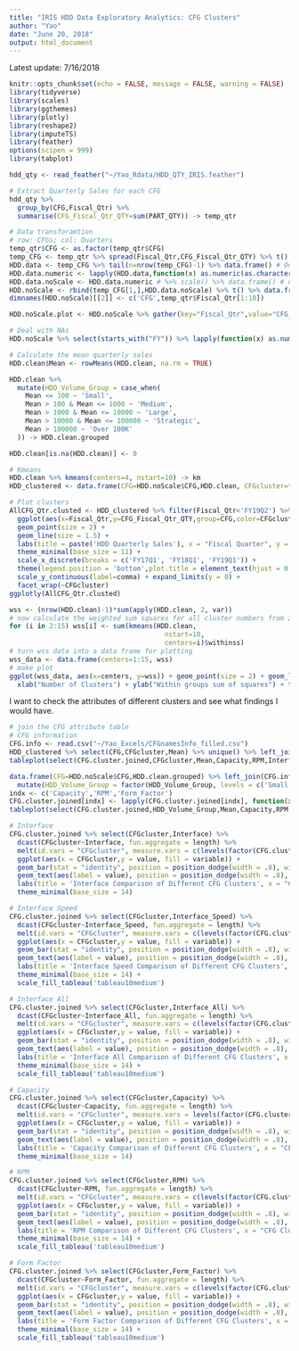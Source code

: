 ```yaml
---
title: "IRIS HDD Data Exploratory Analytics: CFG Clusters"
author: "Yao"
date: "June 20, 2018"
output: html_document
---
```


Latest update: 7/16/2018

```r
knitr::opts_chunk$set(echo = FALSE, message = FALSE, warning = FALSE)
library(tidyverse)
library(scales)
library(ggthemes)
library(plotly)
library(reshape2)
library(imputeTS)
library(feather)
options(scipen = 999)
library(tabplot)
```

```r
hdd_qty <- read_feather("~/Yao_Rdata/HDD_QTY_IRIS.feather")
```

```r
# Extract Quarterly Sales for each CFG
hdd_qty %>% 
  group_by(CFG,Fiscal_Qtr) %>%
  summarise(CFG_Fiscal_Qtr_QTY=sum(PART_QTY)) -> temp_qtr

# Data transforamtion
# row: CFGs; col: Quarters
temp_qtr$CFG <- as.factor(temp_qtr$CFG)
temp_CFG <- temp_qtr %>% spread(Fiscal_Qtr,CFG_Fiscal_Qtr_QTY) %>% t() # CFG names kept
HDD.data <- temp_CFG %>% tail(n=nrow(temp_CFG)-1) %>% data.frame() # Only HDD data, col:CFG, row:qtr
HDD.data.numeric <- lapply(HDD.data,function(x) as.numeric(as.character(x))) %>% data.frame()
HDD.data.noScale <- HDD.data.numeric # %>% scale() %>% data.frame() # noScale
HDD.noScale <- rbind(temp_CFG[1,],HDD.data.noScale) %>% t() %>% data.frame() 
dimnames(HDD.noScale)[[2]] <- c('CFG',temp_qtr$Fiscal_Qtr[1:10])

HDD.noScale.plot <- HDD.noScale %>% gather(key="Fiscal_Qtr",value="CFG_Fiscal_Qtr_QTY",FY17Q1:FY19Q2)
```

```r
# Deal with NAs
HDD.noScale %>% select(starts_with("FY")) %>% lapply(function(x) as.numeric(as.character(x))) %>% data.frame() -> HDD.clean

# Calculate the mean quarterly sales
HDD.clean$Mean <- rowMeans(HDD.clean, na.rm = TRUE)

HDD.clean %>% 
  mutate(HDD_Volume_Group = case_when(
    Mean <= 100 ~ 'Small',
    Mean > 100 & Mean <= 1000 ~ 'Medium',
    Mean > 1000 & Mean <= 10000 ~ 'Large',
    Mean > 10000 & Mean <= 100000 ~ 'Strategic',
    Mean > 100000 ~ 'Over 100K'
  )) -> HDD.clean.grouped

HDD.clean[is.na(HDD.clean)] <- 0

# Kmeans
HDD.clean %>% kmeans(centers=4, nstart=10) -> km
HDD_clustered <- data.frame(CFG=HDD.noScale$CFG,HDD.clean, CFGcluster=factor(km$cluster)) %>% gather(key="Fiscal_Qtr",value="CFG_Fiscal_Qtr_QTY",FY17Q1:FY19Q2)

# Plot clusters
AllCFG_Qtr.clusted <- HDD_clustered %>% filter(Fiscal_Qtr<'FY19Q2') %>%
  ggplot(aes(x=Fiscal_Qtr,y=CFG_Fiscal_Qtr_QTY,group=CFG,color=CFGcluster)) +
  geom_point(size = 2) +
  geom_line(size = 1.5) +
  labs(title = paste('HDD Quarterly Sales'), x = "Fiscal Quarter", y = "Part Quantity") + 
  theme_minimal(base_size = 11) + 
  scale_x_discrete(breaks = c('FY17Q1', 'FY18Q1', 'FY19Q1')) +
  theme(legend.position = 'bottom',plot.title = element_text(hjust = 0.5))+
  scale_y_continuous(label=comma) + expand_limits(y = 0) +
  facet_wrap(~CFGcluster)
ggplotly(AllCFG_Qtr.clusted)
```

```r
wss <- (nrow(HDD.clean)-1)*sum(apply(HDD.clean, 2, var))
# now calculate the weighted sum squares for all cluster numbers from 2 to 15
for (i in 2:15) wss[i] <- sum(kmeans(HDD.clean,
                                       nstart=10,
                                       centers=i)$withinss)
# turn wss data into a data frame for plotting
wss_data <- data.frame(centers=1:15, wss)
# make plot
ggplot(wss_data, aes(x=centers, y=wss)) + geom_point(size = 2) + geom_line(size = 1.5) +
  xlab("Number of Clusters") + ylab("Within groups sum of squares") + theme_minimal(base_size = 11)
```

I want to check the attributes of different clusters and see what findings I would have.
```r
# join the CFG attribute table
# CFG information
CFG.info <- read.csv("~/Yao_Excels/CFGnamesInfo_filled.csv")
HDD_clustered %>% select(CFG,CFGcluster,Mean) %>% unique() %>% left_join(CFG.info) -> CFG.cluster.joined
tableplot(select(CFG.cluster.joined,CFGcluster,Mean,Capacity,RPM,Interface_All,Form_Factor))

data.frame(CFG=HDD.noScale$CFG,HDD.clean.grouped) %>% left_join(CFG.info) %>%
  mutate(HDD_Volume_Group = factor(HDD_Volume_Group, levels = c('Small', 'Medium', 'Large','Strategic','Over 100K'))) -> CFG.cluster.joined
indx <- c('Capacity','RPM','Form_Factor')
CFG.cluster.joined[indx] <- lapply(CFG.cluster.joined[indx], function(x) as.factor(x))
tableplot(select(CFG.cluster.joined,HDD_Volume_Group,Mean,Capacity,RPM,Interface_All,Form_Factor))

# Interface
CFG.cluster.joined %>% select(CFGcluster,Interface) %>% 
  dcast(CFGcluster~Interface, fun.aggregate = length) %>%
  melt(id.vars = "CFGcluster", measure.vars = c(levels(factor(CFG.cluster.joined$Interface)))) %>%
  ggplot(aes(x = CFGcluster,y = value, fill = variable)) + 
  geom_bar(stat = "identity", position = position_dodge(width = .8), width = 0.7) +
  geom_text(aes(label = value), position = position_dodge(width = .8), vjust = -0.5) +
  labs(title = 'Interface Comparison of Different CFG Clusters', x = "CFG Clusters", y = "Interface",fill="Interface") + 
  theme_minimal(base_size = 14)

# Interface Speed
CFG.cluster.joined %>% select(CFGcluster,Interface_Speed) %>% 
  dcast(CFGcluster~Interface_Speed, fun.aggregate = length) %>%
  melt(id.vars = "CFGcluster", measure.vars = c(levels(factor(CFG.cluster.joined$Interface_Speed)))) %>%
  ggplot(aes(x = CFGcluster,y = value, fill = variable)) + 
  geom_bar(stat = "identity", position = position_dodge(width = .8), width = 0.7) +
  geom_text(aes(label = value), position = position_dodge(width = .8), vjust = -0.5) +
  labs(title = 'Interface Speed Comparison of Different CFG Clusters', x = "CFG Clusters", y = "Count", fill='Interface Speed') + 
  theme_minimal(base_size = 14) + 
  scale_fill_tableau('tableau10medium')

# Interface All
CFG.cluster.joined %>% select(CFGcluster,Interface_All) %>% 
  dcast(CFGcluster~Interface_All, fun.aggregate = length) %>%
  melt(id.vars = "CFGcluster", measure.vars = c(levels(factor(CFG.cluster.joined$Interface_All)))) %>%
  ggplot(aes(x = CFGcluster,y = value, fill = variable)) + 
  geom_bar(stat = "identity", position = position_dodge(width = .8), width = 0.7) +
  geom_text(aes(label = value), position = position_dodge(width = .8), vjust = -0.5) +
  labs(title = 'Interface All Comparison of Different CFG Clusters', x = "CFG Clusters", y = "Count", fill='Interface All') + 
  theme_minimal(base_size = 14) + 
  scale_fill_tableau('tableau10medium')

# Capacity
CFG.cluster.joined %>% select(CFGcluster,Capacity) %>% 
  dcast(CFGcluster~Capacity, fun.aggregate = length) %>%
  melt(id.vars = "CFGcluster", measure.vars = levels(factor(CFG.cluster.joined$Capacity))) %>%
  ggplot(aes(x = CFGcluster,y = value, fill = variable)) + 
  geom_bar(stat = "identity", position = position_dodge(width = .8), width = 0.7) +
  geom_text(aes(label = value), position = position_dodge(width = .8), vjust = -0.5) +
  labs(title = 'Capacity Comparison of Different CFG Clusters', x = "CFG Clusters", y = "Count", fill='Capacity') + 
  theme_minimal(base_size = 14)

# RPM
CFG.cluster.joined %>% select(CFGcluster,RPM) %>% 
  dcast(CFGcluster~RPM, fun.aggregate = length) %>%
  melt(id.vars = "CFGcluster", measure.vars = c(levels(factor(CFG.cluster.joined$RPM)))) %>%
  ggplot(aes(x = CFGcluster,y = value, fill = variable)) + 
  geom_bar(stat = "identity", position = position_dodge(width = .8), width = 0.7) +
  geom_text(aes(label = value), position = position_dodge(width = .8), vjust = -0.5) +
  labs(title = 'RPM Comparison of Different CFG Clusters', x = "CFG Clusters", y = "Count", fill='RPM') + 
  theme_minimal(base_size = 14) + 
  scale_fill_tableau('tableau10medium')

# Form Factor
CFG.cluster.joined %>% select(CFGcluster,Form_Factor) %>% 
  dcast(CFGcluster~Form_Factor, fun.aggregate = length) %>%
  melt(id.vars = "CFGcluster", measure.vars = c(levels(factor(CFG.cluster.joined$Form_Factor)))) %>%
  ggplot(aes(x = CFGcluster,y = value, fill = variable)) + 
  geom_bar(stat = "identity", position = position_dodge(width = .8), width = 0.7) +
  geom_text(aes(label = value), position = position_dodge(width = .8), vjust = -0.5) +
  labs(title = 'Form Factor Comparison of Different CFG Clusters', x = "CFG Clusters", y = "Count", fill='Form Factor') + 
  theme_minimal(base_size = 14) + 
  scale_fill_tableau('tableau10medium')
```



